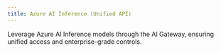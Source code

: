 ```yaml
---
title: Azure AI Inference (Unified API)
---
```


Leverage Azure AI Inference models through the AI Gateway, ensuring unified access and enterprise-grade controls.